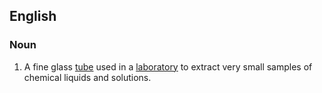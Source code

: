 ==English==

===Noun===
{{en-noun|head=[[sampling]] [[straw]]}}

# {{context|analytical chemistry|chemistry|lang=en}}A fine glass [[tube]] used in a [[laboratory]] to extract very small samples of chemical liquids and solutions.